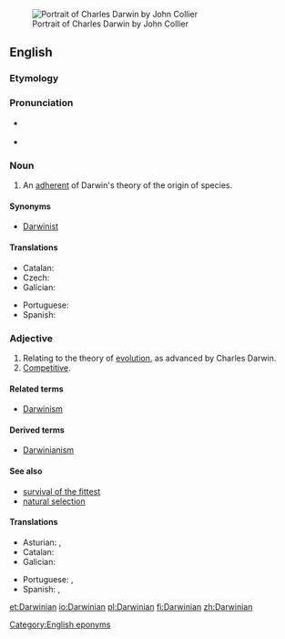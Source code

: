 [[Image:Charles_Robert_Darwin_by_John_Collier.jpg|right|thumb|Portrait of Charles Darwin by John Collier]]

==English==

===Etymology===
{{suffix|Darwin|ian|lang=en}}

===Pronunciation===
* {{a|RP}} {{IPA|/dɑːˈwɪniən/|lang=en}}
* {{rhymes|ɪniən|lang=en}}

===Noun===
{{en-noun}}

# An [[adherent]] of Darwin's theory of the origin of species.

====Synonyms====
* [[Darwinist]]

====Translations====
{{trans-top|adherent of Darwin's theory}}
* Catalan: {{t|ca|darwinista|m|f}}
* Czech: {{t|cs|darwinista|m}}
* Galician: {{t|gl|darwinista|m|f}}
{{trans-mid}}
* Portuguese: {{t|pt|darwinista|m|f}}
* Spanish: {{t|es|darwinista|m|f}}
{{trans-bottom}}

===Adjective===
{{en-adj}}

# Relating to the theory of [[evolution]], as advanced by Charles Darwin.
# [[competitive|Competitive]].

====Related terms====
* [[Darwinism]]

====Derived terms====
* [[Darwinianism]]

====See also====
* [[survival of the fittest]]
* [[natural selection]]

====Translations====
{{trans-top|relating to the theory of evolution}}
* Asturian: {{t|ast|darvinianu}}, {{t|ast|darvinista}}
* Catalan: {{t|ca|darwinià}}
* Galician: {{t|gl|darwinista}}
{{trans-mid}}
* Portuguese: {{t|pt|darwiniano}}, {{t|pt|darwinista}}
* Spanish: {{t|es|darwiniano}}, {{t|es|darwinista}}
{{trans-bottom}}

[[Category:English eponyms]]

[[et:Darwinian]]
[[io:Darwinian]]
[[pl:Darwinian]]
[[fi:Darwinian]]
[[zh:Darwinian]]